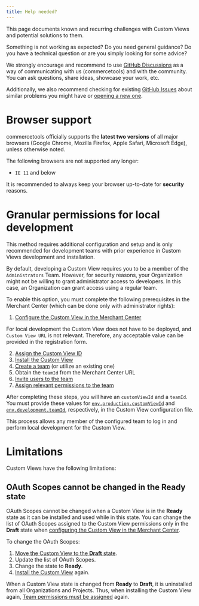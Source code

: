 ```yaml
---
title: Help needed?
---
```


<Subtitle>

This page documents known and recurring challenges with Custom Views and potential solutions to them.

</Subtitle>

<Info>

Something is not working as expected? Do you need general guidance? Do you have a technical question or are you simply looking for some advice?

We strongly encourage and recommend to use [GitHub Discussions](https://github.com/commercetools/merchant-center-application-kit/discussions) as a way of communicating with us (commercetools) and with the community. You can ask questions, share ideas, showcase your work, etc.

Additionally, we also recommend checking for existing [GitHub Issues](https://github.com/commercetools/merchant-center-application-kit/issues) about similar problems you might have or [opening a new one](https://github.com/commercetools/merchant-center-application-kit/issues/new/choose).

</Info>

# Browser support

commercetools officially supports the **latest two versions** of all major browsers (Google Chrome, Mozilla Firefox, Apple Safari, Microsoft Edge), unless otherwise noted.

The following browsers are not supported any longer:

- `IE 11` and below

<Warning>

It is recommended to always keep your browser up-to-date for **security** reasons.

</Warning>

# Granular permissions for local development

<Info>

This method requires additional configuration and setup and is only recommended for development teams with prior experience in Custom Views development and installation.

</Info>

By default, developing a Custom View requires you to be a member of the `Administrators` Team. However, for security reasons, your Organization might not be willing to grant administrator access to developers. In this case, an Organization can grant access using a regular team.

To enable this option, you must complete the following prerequisites in the Merchant Center (which can be done only with administrator rights):

1. [Configure the Custom View in the Merchant Center](https://docs.commercetools.com/merchant-center/managing-custom-views#configuring-custom-views)

<Info>

For local development the Custom View does not have to be deployed, and `Custom View URL` is not relevant. Therefore, any acceptable value can be provided in the registration form.

</Info>

2. [Assign the Custom View ID](https://docs.commercetools.com/merchant-center/managing-custom-views#assigning-the-custom-view-id)
3. [Install the Custom View](https://docs.commercetools.com/merchant-center/managing-custom-views#installing-a-custom-view)
4. [Create a team](https://docs.commercetools.com/merchant-center/teams#create-a-team) (or utilize an existing one)
5. Obtain the `teamId` from the Merchant Center URL
6. [Invite users to the team](https://docs.commercetools.com/merchant-center/teams#invite-users-to-a-team)
7. [Assign relevant permissions to the team](https://docs.commercetools.com/merchant-center/managing-custom-applications#assigning-team-permissions)

After completing these steps, you will have an `customViewId` and a `teamId`. You must provide these values for [`env.production.customViewId`](/api-reference/custom-view-config#envproductioncustomviewid) and [`env.development.teamId`](/api-reference/custom-view-config#envdevelopmentteamid), respectively, in the Custom View configuration file.

This process allows any member of the configured team to log in and perform local development for the Custom View.

# Limitations

Custom Views have the following limitations:

## OAuth Scopes cannot be changed in the Ready state

OAuth Scopes cannot be changed when a Custom View is in the **Ready** state as it can be installed and used while in this state. You can change the list of OAuth Scopes assigned to the Custom View permissions only in the **Draft** state when [configuring the Custom View in the Merchant Center](https://docs.commercetools.com/merchant-center/managing-custom-applications#configuring-custom-applications).

To change the OAuth Scopes:

1. [Move the Custom View to the **Draft** state](https://docs.commercetools.com/merchant-center/managing-custom-applications#moving-the-custom-applications-to-the-draft-state).
2. Update the list of OAuth Scopes.
3. Change the state to **Ready**.
4. [Install the Custom View](https://docs.commercetools.com/merchant-center/managing-custom-applications#installing-a-custom-application) again.

<Info>

When a Custom View state is changed from **Ready** to **Draft**, it is uninstalled from all Organizations and Projects. Thus, when installing the Custom View again, [Team permissions must be assigned](https://docs.commercetools.com/merchant-center/managing-custom-applications#assigning-team-permissions)  again.

</Info>
